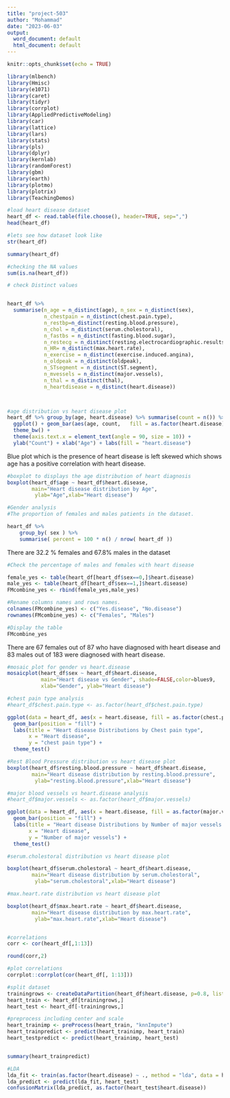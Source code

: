 ---
title: "project-503"
author: "Mohammad"
date: "2023-06-03"
output:
  word_document: default
  html_document: default
---
```{r}
knitr::opts_chunk$set(echo = TRUE)

library(mlbench)
library(Hmisc)
library(e1071)
library(caret)
library(tidyr)
library(corrplot)
library(AppliedPredictiveModeling)
library(car)
library(lattice)
library(lars)
library(stats)
library(pls)
library(dplyr)
library(kernlab)
library(randomForest)
library(gbm)
library(earth)
library(plotmo)
library(plotrix)
library(TeachingDemos)
```



```{r}
#load heart disease dataset
heart_df <- read.table(file.choose(), header=TRUE, sep=",")
head(heart_df)

#lets see how dataset look like
str(heart_df)

summary(heart_df)

```


```{r}
#checking the NA values
sum(is.na(heart_df))


```


```{r}
# check Distinct values


heart_df %>% 
  summarise(n_age = n_distinct(age), n_sex = n_distinct(sex),
            n_chestpain = n_distinct(chest.pain.type),
            n_restbp=n_distinct(resting.blood.pressure),
            n_chol = n_distinct(serum.cholestoral), 
            n_fastbs = n_distinct(fasting.blood.sugar),
            n_restecg = n_distinct(resting.electrocardiographic.results), 
            n_HR= n_distinct(max.heart.rate),
            n_exercise = n_distinct(exercise.induced.angina), 
            n_oldpeak = n_distinct(oldpeak),
            n_STsegment = n_distinct(ST.segment), 
            n_mvessels = n_distinct(major.vessels), 
            n_thal = n_distinct(thal),
            n_heartdisease = n_distinct(heart.disease))




```

```{r}
#age distribution vs heart disease plot
heart_df %>% group_by(age, heart.disease) %>% summarise(count = n()) %>%
  ggplot() + geom_bar(aes(age, count,   fill = as.factor(heart.disease)), stat = "Identity") +
  theme_bw() +
  theme(axis.text.x = element_text(angle = 90, size = 10)) + 
  ylab("Count") + xlab("Age") + labs(fill = "heart.disease")
```
Blue plot which is the presence of heart disease is left skewed which shows age has a positive correlation with heart disease. 

```{r}
#boxplot to displays the age distribution of heart diagnosis
boxplot(heart_df$age ~ heart_df$heart.disease,
        main="Heart disease distribution by Age",
         ylab="Age",xlab="Heart disease")
```

```{r}
#Gender analysis
#The proportion of females and males patients in the dataset.

heart_df %>% 
    group_by( sex ) %>% 
    summarise( percent = 100 * n() / nrow( heart_df ))
```


There are 32.2 % females and 67.8% males in the dataset



```{r}
#Check the percentage of males and females with heart disease

female_yes <- table(heart_df[heart_df$sex==0,]$heart.disease)
male_yes <- table(heart_df[heart_df$sex==1,]$heart.disease)
FMcombine_yes <- rbind(female_yes,male_yes)

#Rename columns names and rows names.
colnames(FMcombine_yes) <- c("Yes.disease", "No.disease")
rownames(FMcombine_yes) <- c("Females", "Males")

#Display the table
FMcombine_yes
```
There are 67 females out of 87 who have diagnosed with heart disease and 83 males out of 183 were diagnosed with heart disease.

```{r}
#mosaic plot for gender vs heart.disease
mosaicplot(heart_df$sex ~ heart_df$heart.disease,
           main="Heart disease vs Gender", shade=FALSE,color=blues9,
           xlab="Gender", ylab="Heart disease")

```
```{r}
#chest pain type analysis
#heart_df$chest.pain.type <- as.factor(heart_df$chest.pain.type)

ggplot(data = heart_df, aes(x = heart.disease, fill = as.factor(chest.pain.type))) + 
  geom_bar(position = "fill") +
  labs(title = "Heart disease Distributions by Chest pain type",
       x = "Heart disease",
       y = "chest pain type") +
  theme_test()
```


```{r}

#Rest Blood Pressure distribution vs heart disease plot
boxplot(heart_df$resting.blood.pressure ~ heart_df$heart.disease,
        main="Heart disease distribution by resting.blood.pressure",
         ylab="resting.blood.pressure",xlab="Heart disease")
```
```{r}
#major blood vessels vs heart.disease analysis
#heart_df$major.vessels <- as.factor(heart_df$major.vessels)

ggplot(data = heart_df, aes(x = heart.disease, fill = as.factor(major.vessels))) + 
  geom_bar(position = "fill") +
  labs(title = "Heart disease Distributions by Number of major vessels ",
       x = "Heart disease",
       y = "Number of major vessels") +
  theme_test()
```

```{r}
#serum.cholestoral distribution vs heart disease plot

boxplot(heart_df$serum.cholestoral ~ heart_df$heart.disease,
        main="Heart disease distribution by serum.cholestoral",
         ylab="serum.cholestoral",xlab="Heart disease")
```


```{r}
#max.heart.rate distribution vs heart disease plot

boxplot(heart_df$max.heart.rate ~ heart_df$heart.disease,
        main="Heart disease distribution by max.heart.rate",
         ylab="max.heart.rate",xlab="Heart disease")

```

```{r}

```






```{r}
#correlations
corr <- cor(heart_df[,1:13])

round(corr,2)
```

```{r}
#plot correlations
corrplot::corrplot(cor(heart_df[, 1:13]))
```

```{r}
#split dataset
trainingrows <- createDataPartition(heart_df$heart.disease, p=0.8, list=FALSE)
heart_train <- heart_df[trainingrows,]
heart_test <- heart_df[-trainingrows,]

#preprocess including center and scale
heart_trainimp <- preProcess(heart_train, "knnImpute")
heart_trainpredict <- predict(heart_trainimp, heart_train)
heart_testpredict <- predict(heart_trainimp, heart_test)


summary(heart_trainpredict)
```
```{r}

#LDA
lda_fit <- train(as.factor(heart.disease) ~ ., method = "lda", data = heart_train)
lda_predict <- predict(lda_fit, heart_test)
confusionMatrix(lda_predict, as.factor(heart_test$heart.disease))
```

